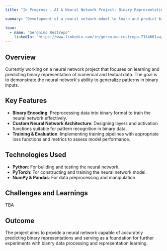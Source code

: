 ```yaml
---
title: "In Progress - AI & Neural Network Project: Binary Representation"

summary: "Development of a neural network mdoel to learn and predict binary representations, showcasing experimentation with data encoding and neural architectures."

team:
  - name: "Geronimo Restrepo"
    linkedIn: "https://www.linkedin.com/in/geronimo-restrepo-7154601aa/"
---
```


## Overview

Currently working on a neural network project that focuses on learning and predicting binary representation of numerical and textual data. The goal is to demonstrate the neural network's ability to generalize patterns in binary inputs. 

## Key Features

- **Binary Encoding**: Preprocessing data into binary format to train the neural network effectively. 
- **Custom Neural Network Architecture**: Designing layers and activation functions suitable for pattern recognition in binary data. 
- **Training & Evaluation**: Implementing training pipelines with appropriate loss functions and metrics to assess model performance. 

## Technologies Used

- **Python**: For building and testing the neural network. 
- **PyTorch**: For constructing and training the neural network model. 
- **NumPy & Pandas**: For data preprocessing and manipulation

## Challenges and Learnings

TBA

## Outcome

The project aims to provide a neural network capable of accurately predicting binary representations and serving as a foundation for further experiments with bianry data processing and representation learning. 